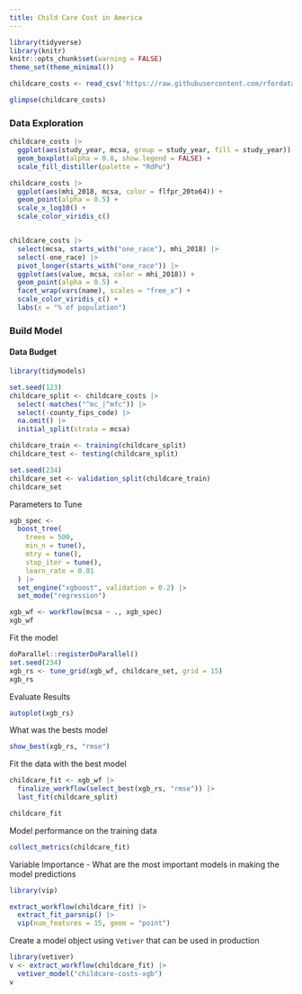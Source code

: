 ```yaml
---
title: Child Care Cost in America
---
```


```r
library(tidyverse)
library(knitr)
knitr::opts_chunk$set(warning = FALSE)
theme_set(theme_minimal())
```



```r

childcare_costs <- read_csv('https://raw.githubusercontent.com/rfordatascience/tidytuesday/master/data/2023/2023-05-09/childcare_costs.csv')

glimpse(childcare_costs)

```


### Data Exploration


```r
childcare_costs |>
  ggplot(aes(study_year, mcsa, group = study_year, fill = study_year)) +
  geom_boxplot(alpha = 0.8, show.legend = FALSE) +
  scale_fill_distiller(palette = "RdPu")
```



```r
childcare_costs |>
  ggplot(aes(mhi_2018, mcsa, color = flfpr_20to64)) +
  geom_point(alpha = 0.5) +
  scale_x_log10() +
  scale_color_viridis_c()



```




```r
childcare_costs |>
  select(mcsa, starts_with("one_race"), mhi_2018) |>
  select(-one_race) |>
  pivot_longer(starts_with("one_race")) |>
  ggplot(aes(value, mcsa, color = mhi_2018)) +
  geom_point(alpha = 0.5) +
  facet_wrap(vars(name), scales = "free_x") +
  scale_color_viridis_c() +
  labs(x = "% of population")
```


### Build Model

#### Data Budget

```r
library(tidymodels)

set.seed(123)
childcare_split <- childcare_costs |>
  select(-matches("^mc_|^mfc")) |>
  select(-county_fips_code) |>
  na.omit() |>
  initial_split(strata = mcsa)

childcare_train <- training(childcare_split)
childcare_test <- testing(childcare_split)

set.seed(234)
childcare_set <- validation_split(childcare_train)
childcare_set
```


Parameters to Tune

```r

xgb_spec <-
  boost_tree(
    trees = 500,
    min_n = tune(),
    mtry = tune(),
    stop_iter = tune(),
    learn_rate = 0.01
  ) |>
  set_engine("xgboost", validation = 0.2) |>
  set_mode("regression")

xgb_wf <- workflow(mcsa ~ ., xgb_spec)
xgb_wf

```


Fit the model


```r
doParallel::registerDoParallel()
set.seed(234)
xgb_rs <- tune_grid(xgb_wf, childcare_set, grid = 15)
xgb_rs
```

Evaluate Results


```r
autoplot(xgb_rs)
```


What was the bests model

```r
show_best(xgb_rs, "rmse")
```


Fit the data with the best model


```r
childcare_fit <- xgb_wf |>
  finalize_workflow(select_best(xgb_rs, "rmse")) |>
  last_fit(childcare_split)

childcare_fit
```


Model performance on the training data

```r
collect_metrics(childcare_fit)
```


Variable Importance - What are the most important models in making the model predictions


```r
library(vip)

extract_workflow(childcare_fit) |>
  extract_fit_parsnip() |>
  vip(num_features = 15, geom = "point")
```

Create a model object using `Vetiver` that can be used in production


```r
library(vetiver)
v <- extract_workflow(childcare_fit) |>
  vetiver_model("childcare-costs-xgb")
v
```

